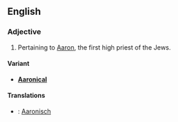 ==English==

=== Adjective ===

# Pertaining to [[Aaron]], the first high priest of the Jews.

==== Variant ====

* '''[[Aaronical]]'''

==== Translations ====

* {{de}}: [[Aaronisch]]